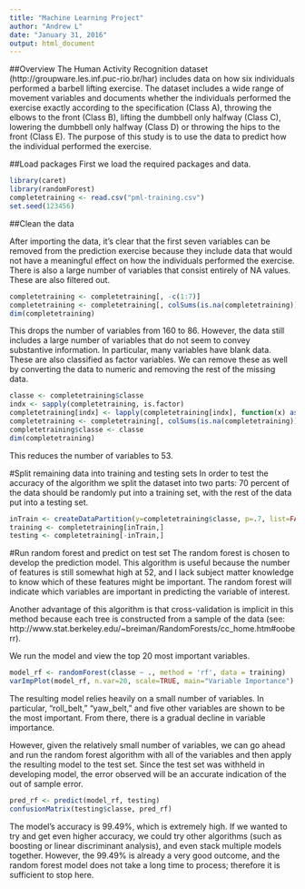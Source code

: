 ```yaml
---
title: "Machine Learning Project"
author: "Andrew L"
date: "January 31, 2016"
output: html_document
---
```


##Overview
The Human Activity Recognition dataset (http://groupware.les.inf.puc-rio.br/har) includes data on how six individuals performed a barbell lifting exercise. The dataset includes a wide range of movement variables and documents whether the individuals performed the exercise exactly according to the specification (Class A), throwing the elbows to the front (Class B), lifting the dumbbell only halfway (Class C), lowering the dumbbell only halfway (Class D) or throwing the hips to the front (Class E). The purpose of this study is to use the data to predict how the individual performed the exercise. 

##Load packages
First we load the required packages and data.
```r
library(caret)
library(randomForest)
completetraining <- read.csv("pml-training.csv")
set.seed(123456)
```

##Clean the data

After importing the data, it's clear that the first seven variables can be removed from the prediction exercise because they include data that would not have a meaningful effect on how the individuals performed the exercise. There is also a large number of variables that consist entirely of NA values. These are also filtered out.

```r
completetraining <- completetraining[, -c(1:7)]
completetraining <- completetraining[, colSums(is.na(completetraining)) == 0]
dim(completetraining)
```

This drops the number of variables from 160 to 86. However, the data still includes a large number of variables that do not seem to convey substantive information. In particular, many variables have blank data. These are also classified as factor variables. We can remove these as well by converting the data to numeric and removing the rest of the missing data.

```r
classe <- completetraining$classe
indx <- sapply(completetraining, is.factor)
completetraining[indx] <- lapply(completetraining[indx], function(x) as.numeric(as.character(x)))
completetraining <- completetraining[, colSums(is.na(completetraining)) == 0]
completetraining$classe <- classe
dim(completetraining)
```

This reduces the number of variables to 53.

#Split remaining data into training and testing sets
In order to test the accuracy of the algorithm we split the dataset into two parts: 70 percent of the data should be randomly put into a training set, with the rest of the data put into a testing set.

```r
inTrain <- createDataPartition(y=completetraining$classe, p=.7, list=FALSE)
training <- completetraining[inTrain,]
testing <- completetraining[-inTrain,]
```

#Run random forest and predict on test set
The random forest is chosen to develop the prediction model. This algorithm is useful because the number of features is still somewhat high at 52, and I lack subject matter knowledge to know which of these features might be important. The random forest will indicate which variables are important in predicting the variable of interest.

Another advantage of this algorithm is that cross-validation is implicit in this method because each tree is constructed from a sample of the data (see: http://www.stat.berkeley.edu/~breiman/RandomForests/cc_home.htm#ooberr).

We run the model and view the top 20 most important variables.

```r
model_rf <- randomForest(classe ~ ., method = 'rf', data = training)
varImpPlot(model_rf, n.var=20, scale=TRUE, main="Variable Importance")
```

The resulting model relies heavily on a small number of variables. In particular, "roll_belt," "yaw_belt," and five other variables are shown to be the most important. From there, there is a gradual decline in variable importance.

However, given the relatively small number of variables, we can go ahead and run the random forest algorithm with all of the variables and then apply the resulting model to the test set. Since the test set was withheld in developing model, the error observed will be an accurate indication of the out of sample error.

```r
pred_rf <- predict(model_rf, testing)
confusionMatrix(testing$classe, pred_rf)
```

The model's accuracy is 99.49%, which is extremely high. If we wanted to try and get even higher accuracy, we could try other algorithms (such as boosting or linear discriminant analysis), and even stack multiple models together. However, the 99.49% is already a very good outcome, and the random forest model does not take a long time to process; therefore it is sufficient to stop here.
